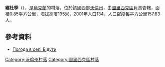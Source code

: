 {{coord|51|11|4|N|24|22|1|E|scale:30000|display=title}}

'''維杜季'''（{{lang-uk|Відути}}），是[[烏克蘭|烏克蘭]]的村落，位於該國西部[[沃倫州|沃倫州]]，由[[圖里西克區|圖里西克區]]負責管轄，面積0.85平方公里，海拔高度195米，2001年人口134，人口密度每平方公里157.83人。

==參考資料==
* [http://weather.in.ua/ua/volynskaja/3888 Погода в селі Відути]

[[Category:沃倫州村落|Category:沃倫州村落]]
[[Category:圖里西克區村落|Category:圖里西克區村落]]


{{Volyn-geo-stub}}